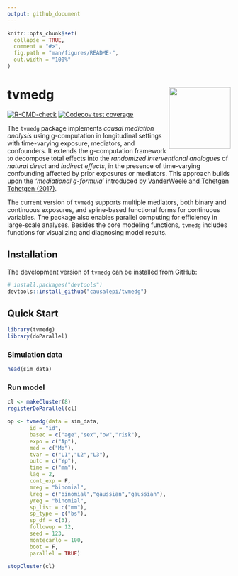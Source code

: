 ```yaml
---
output: github_document
---
```


<!-- README.md is generated from README.Rmd. Please edit that file -->

```r
knitr::opts_chunk$set(
  collapse = TRUE,
  comment = "#>",
  fig.path = "man/figures/README-",
  out.width = "100%"
)
```

# tvmedg <img src="man/figures/logo.png" align="right" height="139"/>

<!-- badges: start -->

[![R-CMD-check](https://github.com/causalepi/tvmedg/actions/workflows/R-CMD-check.yaml/badge.svg)](https://github.com/causalepi/tvmedg/actions/workflows/R-CMD-check.yaml) [![Codecov test coverage](https://codecov.io/gh/causalepi/tvmedg/graph/badge.svg)](https://app.codecov.io/gh/causalepi/tvmedg)

<!-- badges: end -->

The `tvmedg` package implements *causal mediation analysis* using g-computation in longitudinal settings with time-varying exposure, mediators, and confounders. It extends the g-computation framework to decompose total effects into the *randomized interventional analogues* of *natural direct* and *indirect effects*, in the presence of time-varying confounding affected by prior exposures or mediators. This approach builds upon the *'mediational g-formula'* introduced by [VanderWeele and Tchetgen Tchetgen (2017)](https://academic.oup.com/jrsssb/article/79/3/917/7040673).

The current version of `tvmedg` supports multiple mediators, both binary and continuous exposures, and spline-based functional forms for continuous variables. The package also enables parallel computing for efficiency in large-scale analyses. Besides the core modeling functions, `tvmedg` includes functions for visualizing and diagnosing model results.

## Installation

The development version of `tvmedg` can be installed from GitHub:

``` r
# install.packages("devtools")
devtools::install_github("causalepi/tvmedg")
```

## Quick Start

```r
library(tvmedg)
library(doParallel)
```

### Simulation data

```r
head(sim_data)
```

### Run model

```r
cl <- makeCluster(8)
registerDoParallel(cl)

op <- tvmedg(data = sim_data,
       id = "id",
       basec = c("age","sex","ow","risk"),
       expo = c("Ap"),
       med = c("Mp"),
       tvar = c("L1","L2","L3"),
       outc = c("Yp"),
       time = c("mm"),
       lag = 2,
       cont_exp = F,
       mreg = "binomial",
       lreg = c("binomial","gaussian","gaussian"),
       yreg = "binomial",
       sp_list = c("mm"),
       sp_type = c("bs"),
       sp_df = c(3),
       followup = 12,
       seed = 123,
       montecarlo = 100,
       boot = F,
       parallel = TRUE)

stopCluster(cl)
```

